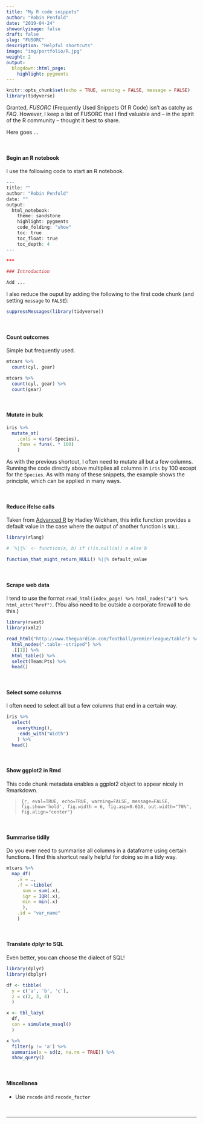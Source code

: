```yaml
---
title: "My R code snippets"
author: "Robin Penfold"
date: "2019-04-24"
showonlyimage: false
draft: false
slug: "FUSORC"
description: "Helpful shortcuts"
image: "img/portfolio/R.jpg"
weight: 2
output:
  blogdown::html_page:
    highlight: pygments
---
```



```r
knitr::opts_chunk$set(echo = TRUE, warning = FALSE, message = FALSE)
library(tidyverse)
```

Granted, *FUSORC* (Frequently Used Snippets Of R Code) isn't as catchy as *FAQ*. However, I keep a list of FUSORC that I find valuable and -- in the spirit of the R community -- thought it best to share.

Here goes ...

</br>

#### Begin an R notebook

I use the following code to start an R notebook.

```r
---
title: ""
author: "Robin Penfold"
date: ""
output: 
  html_notebook:
    theme: sandstone
    highlight: pygments
    code_folding: "show"
    toc: true
    toc_float: true
    toc_depth: 4
---

***

### Introduction

Add ...

```

I also reduce the ouput by adding the following to the first code chunk (and setting `message` to `FALSE`):

```r
suppressMessages(library(tidyverse))
```

</br>

#### Count outcomes

Simple but frequently used.

```r
mtcars %>% 
  count(cyl, gear)

mtcars %>%
  count(cyl, gear) %>%
  count(gear)
```

</br>

#### Mutate in bulk

```r
iris %>% 
  mutate_at(
    .cols = vars(-Species),
    .funs = funs(. * 100)
    )
```

As with the previous shortcut, I often need to mutate all but a few columns. Running the code directly above multiplies all columns in `iris` by 100 except for the `Species`. As with many of these snippets, the example shows the principle, which can be applied in many ways.

</br>

#### Reduce ifelse calls

Taken from [Advanced R](https://adv-r.hadley.nz) by Hadley Wickham, this infix function provides a default value in the case where the output of another function is `NULL`.

```r
library(rlang)

# `%||%` <- function(a, b) if (!is.null(a)) a else b

function_that_might_return_NULL() %||% default_value
```

</br>


#### Scrape web data

I tend to use the format `read_html(index_page) %>% html_nodes("a") %>% html_attr("href")`. (You also need to be outside a corporate firewall to do this.)

```r
library(rvest)
library(xml2)

read_html("http://www.theguardian.com/football/premierleague/table") %>%
  html_nodes(".table--striped") %>%
  .[[1]] %>%
  html_table() %>% 
  select(Team:Pts) %>% 
  head()
```

</br>

#### Select some columns

I often need to select all but a few columns that end in a certain way. 

```r
iris %>%
  select(
    everything(), 
    -ends_with("Width")
    ) %>%
  head()  
```

</br>

#### Show ggplot2 in Rmd

This code chunk metadata enables a ggplot2 object to appear nicely in Rmarkdown.

> ```{r, eval=TRUE, echo=TRUE, warning=FALSE, message=FALSE, fig.show='hold', fig.width = 6, fig.asp=0.618, out.width="70%", fig.align="center"}```

</br>

#### Summarise tidily

Do you ever need to summarise all columns in a dataframe using certain functions. I find this shortcut really helpful for doing so in a tidy way.

```r
mtcars %>% 
  map_df(
    .x = .,
    .f = ~tibble(
      sum = sum(.x),
      iqr = IQR(.x),
      min = min(.x)
      ),
    .id = "var_name"
    )
```

</br>

#### Translate dplyr to SQL

Even better, you can choose the dialect of SQL!

```r
library(dplyr)
library(dbplyr)

df <- tibble(
  y = c('a', 'b', 'c'), 
  z = c(2, 3, 4)
  )

x <- tbl_lazy(
  df, 
  con = simulate_mssql()
  )

x %>% 
  filter(y != 'a') %>% 
  summarise(x = sd(z, na.rm = TRUE)) %>% 
  show_query()
```


</br>

#### Miscellanea

  *  Use `recode` and `recode_factor`

</br>

---
